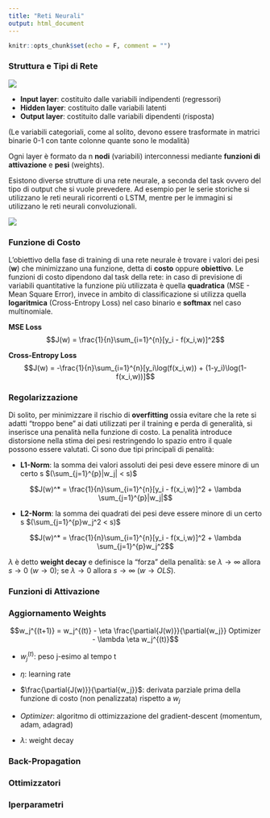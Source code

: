 ```yaml
---
title: "Reti Neurali"
output: html_document
---
```


```r
knitr::opts_chunk$set(echo = F, comment = "")
```

### Struttura e Tipi di Rete

![](./images/struttura_rete.jpg)

- **Input layer**: costituito dalle variabili indipendenti (regressori)
- **Hidden layer**: costituito dalle variabili latenti
- **Output layer**: costituito dalle variabili dipendenti (risposta)

(Le variabili categoriali, come al solito, devono essere trasformate in matrici binarie 0-1 con
tante colonne quante sono le modalità)

Ogni layer è formato da n **nodi** (variabili) interconnessi mediante **funzioni di attivazione** 
e **pesi** (weights).

Esistono diverse strutture di una rete neurale, a seconda del task ovvero del tipo di output
che si vuole prevedere. Ad esempio per le serie storiche si utilizzano le reti neurali ricorrenti o LSTM, 
mentre per le immagini si utilizzano le reti neurali convoluzionali.

![](./images/tipi_di_rete.jpg)

### Funzione di Costo

L'obiettivo della fase di training di una rete neurale è trovare i valori dei pesi (**w**)
che minimizzano una funzione, detta di **costo** oppure **obiettivo**. Le funzioni di costo
dipendono dal task della rete: in caso di previsione di variabili quantitative la funzione più
utilizzata è quella **quadratica** (MSE - Mean Square Error), invece in ambito di classificazione
si utilizza quella **logaritmica** (Cross-Entropy Loss) nel caso binario e **softmax** nel caso
multinomiale. 

**MSE Loss** $$J(w) = \frac{1}{n}\sum_{i=1}^{n}[y_i - f(x_i,w)]^2$$

**Cross-Entropy Loss** $$J(w) = -\frac{1}{n}\sum_{i=1}^{n}[y_i\log(f(x_i,w)) + (1-y_i)\log(1-f(x_i,w))]$$

### Regolarizzazione

Di solito, per minimizzare il rischio di **overfitting** ossia evitare che la rete si 
adatti "troppo bene" ai dati utilizzati per il training e perda di generalità, si inserisce una
penalità nella funzione di costo. La penalità introduce distorsione nella stima dei pesi 
restringendo lo spazio entro il quale possono essere valutati. Ci sono due tipi principali di
penalità:

- **L1-Norm**: la somma dei valori assoluti dei pesi deve essere minore di un certo s 
$(\sum_{j=1}^{p}|w_j| < s)$

$$J(w)^* = \frac{1}{n}\sum_{i=1}^{n}[y_i - f(x_i,w)]^2 + \lambda \sum_{j=1}^{p}|w_j|$$

- **L2-Norm**: la somma dei quadrati dei pesi deve essere minore di un certo s
$(\sum_{j=1}^{p}w_j^2 < s)$

$$J(w)^* = \frac{1}{n}\sum_{i=1}^{n}[y_i - f(x_i,w)]^2 + \lambda \sum_{j=1}^{p}w_j^2$$

$\lambda$ è detto **weight decay** e definisce la "forza" della penalità: se $\lambda \to \infty$ allora 
$s \to 0$ ($w \to 0$); se $\lambda \to 0$ allora $s \to \infty$ ($w \to OLS$).

### Funzioni di Attivazione

### Aggiornamento Weights

$$w_j^{(t+1)} = w_j^{(t)} - \eta \frac{\partial{J(w)}}{\partial{w_j}} Optimizer - \lambda \eta w_j^{(t)}$$

- $w_j^{(t)}$: peso j-esimo al tempo t 

- $\eta$: learning rate 
    
- $\frac{\partial{J(w)}}{\partial{w_j}}$: derivata parziale prima della funzione di costo (non penalizzata) rispetto a $w_j$
    
- $Optimizer$: algoritmo di ottimizzazione del gradient-descent (momentum, adam, adagrad)

- $\lambda$: weight decay 


### Back-Propagation

### Ottimizzatori

### Iperparametri



